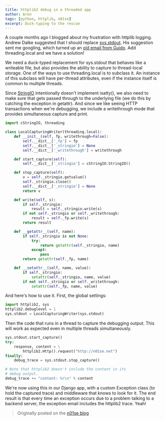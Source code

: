 ```yaml
---
title: httplib2 debug in a threaded app
author: Aron
tags: [python, httplib, n01se]
excerpt: Duck-typing to the rescue
---
```


A couple months ago I blogged about my frustration with httplib logging.
Andrew Dalke suggested that I should replace
[sys.stdout](http://docs.python.org/library/sys.html#sys.stdout). His
suggestion sent me googling, which turned up an [old email from
Guido](https://web.archive.org/web/20110610082804/http://www.python.org/search/hypermail/python-1994q1/0169.html).
Add threading.local and we have a solution!

We need a duck-typed replacement for sys.stdout that behaves like a writeable
file, but also provides the ability to capture to thread-local storage. One of
the ways to use threading.local is to subclass it. An instance of this subclass
will have per-thread attributes, even if the instance itself is common to
multiple threads.

Since [StringIO](http://docs.python.org/library/stringio.html) intentionally
doesn't implement isatty(), we also need to make sure that gets passed through
to the underlying file (we do this by catching the exception in getattr). And
since we like seeing HTTP transactions when we're debugging, we include a
writethrough mode that provides simultaneous capture and print.

```python
import cStringIO, threading

class LocalCapturingWriter(threading.local):
    def __init__(self, fp, writethrough=False):
        self.__dict__['_fp'] = fp
        self.__dict__['_stringio'] = None
        self.__dict__['_writethrough'] = writethrough

    def start_capture(self):
        self.__dict__['_stringio'] = cStringIO.StringIO()

    def stop_capture(self):
        v = self._stringio.getvalue()
        self._stringio.close()
        self.__dict__['_stringio'] = None
        return v

    def write(self, s):
        if self._stringio:
            result = self._stringio.write(s)
        if not self._stringio or self._writethrough:
            result = self._fp.write(s)
        return result

    def __getattr__(self, name):
        if self._stringio is not None:
            try:
                return getattr(self._stringio, name)
            except:
                pass
        return getattr(self._fp, name)

    def __setattr__(self, name, value):
        if self._stringio:
            setattr(self._stringio, name, value)
        if not self._stringio or self._writethrough:
            setattr(self._fp, name, value)
```

And here's how to use it. First, the global settings:

```python
import httplib2, sys
httplib2.debuglevel = 1
sys.stdout = LocalCapturingWriter(sys.stdout)
```

Then the code that runs in a thread to capture the debugging output. This
will work as expected even in multiple threads simultaneously.

```python
sys.stdout.start_capture()
try:
    response, content = \
        httplib2.Http().request("http://n01se.net")
finally:
    debug_trace = sys.stdout.stop_capture()

# Note that httplib2 doesn't include the content in its
# debug output.
debug_trace += "content: %r\n" % content
```

We're now using this in our Django app, with a custom Exception class (to
hold the captured trace) and middleware that knows to look for it. The end
result is that every time an exception occurs due to a problem talking to
a backend server, the exception email includes the httplib2 trace. Yeah!

> Originally posted on the [n01se blog](https://web.archive.org/web/20170703160516/http://blog.n01se.net/blog-n01se-net-p-218.html)
